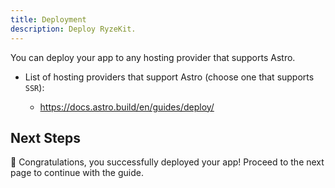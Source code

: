 ```yaml
---
title: Deployment
description: Deploy RyzeKit.
---
```


You can deploy your app to any hosting provider that supports Astro.

  * List of hosting providers that support Astro (choose one that supports `SSR`):

    * https://docs.astro.build/en/guides/deploy/

## Next Steps

🚀 Congratulations, you successfully deployed your app! Proceed to the next page to continue with the guide.